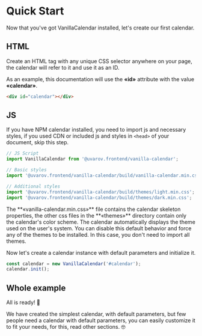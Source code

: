 


# Quick Start

Now that you've got VanillaCalendar installed, let's create our first calendar.

## HTML

Create an HTML tag with any unique CSS selector anywhere on your page, the calendar will refer to it and use it as an ID.

As an example, this documentation will use the **«id»** attribute with the value **«calendar»**.

```html
<div id="calendar"></div>
```

## JS
If you have NPM calendar installed, you need to import js and necessary styles, if you used CDN or included js and styles in `<head>` of your document, skip this step.

```js
// JS Script
import VanillaCalendar from '@uvarov.frontend/vanilla-calendar';

// Basic styles
import '@uvarov.frontend/vanilla-calendar/build/vanilla-calendar.min.css';

// Additional styles
import '@uvarov.frontend/vanilla-calendar/build/themes/light.min.css';
import '@uvarov.frontend/vanilla-calendar/build/themes/dark.min.css';
```

<Info>
  The **«vanilla-calendar.min.css»** file contains the calendar skeleton properties, the other css files in the **«themes»** directory contain only the calendar's color scheme.
</Info>

<Info>
  The calendar automatically displays the theme used on the user's system.
  You can disable this default behavior and force any of the themes to be installed. In this case, you don't need to import all themes.
</Info>

Now let's create a calendar instance with default parameters and initialize it.

```js
const calendar = new VanillaCalendar('#calendar');
calendar.init();
```

## Whole example

<Sandbox example="try-vanilla-calendar" />

All is ready! 🎉

We have created the simplest calendar, with default parameters, but few people need a calendar with default parameters, you can easily customize it to fit your needs, for this, read other sections. 🤓
